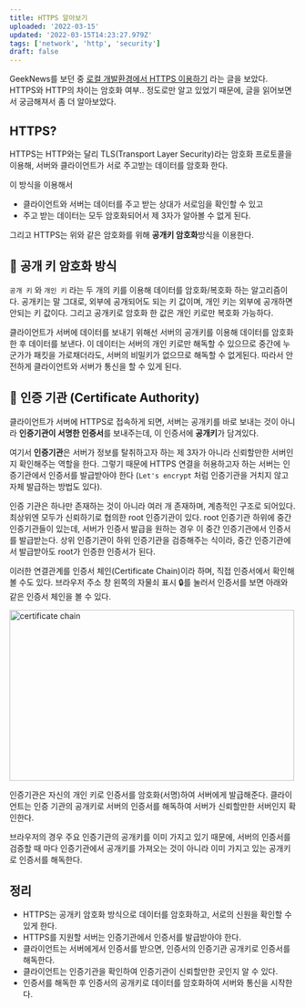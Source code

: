```yaml
---
title: HTTPS 알아보기
uploaded: '2022-03-15'
updated: '2022-03-15T14:23:27.979Z'
tags: ['network', 'http', 'security']
draft: false
---
```


GeekNews를 보던 중 [로컬 개발환경에서 HTTPS 이용하기](https://news.hada.io/topic?id=6144) 라는 글을 보았다. HTTPS와 HTTP의 차이는 암호화 여부.. 정도로만 알고 있었기 때문에, 글을 읽어보면서 궁금해져서 좀 더 알아보았다.

## HTTPS?

HTTPS는 HTTP와는 달리 TLS(Transport Layer Security)라는 암호화 프로토콜을 이용해, 서버와 클라이언트가 서로 주고받는 데이터를 암호화 한다.

이 방식을 이용해서

- 클라이언트와 서버는 데이터를 주고 받는 상대가 서로임을 확인할 수 있고
- 주고 받는 데이터는 모두 암호화되어서 제 3자가 알아볼 수 없게 된다.

그리고 HTTPS는 위와 같은 암호화를 위해 **공개키 암호화**방식을 이용한다.

## 🔐 공개 키 암호화 방식

`공개 키` 와 `개인 키` 라는 두 개의 키를 이용해 데이터를 암호화/복호화 하는 알고리즘이다.
공개키는 말 그대로, 외부에 공개되어도 되는 키 값이며, 개인 키는 외부에 공개하면 안되는 키 값이다. 그리고 공개키로 암호화 한 값은 개인 키로만 복호화 가능하다.

클라이언트가 서버에 데이터를 보내기 위해선 서버의 공개키를 이용해 데이터를 암호화한 후 데이터를 보낸다. 이 데이터는 서버의 개인 키로만 해독할 수 있으므로 중간에 누군가가 패킷을 가로채더라도, 서버의 비밀키가 없으므로 해독할 수 없게된다. 따라서 안전하게 클라이언트와 서버가 통신을 할 수 있게 된다.

## 📝 인증 기관 (Certificate Authority)

클라이언트가 서버에 HTTPS로 접속하게 되면, 서버는 공개키를 바로 보내는 것이 아니라 **인증기관이 서명한 인증서**를 보내주는데, 이 인증서에 **공개키**가 담겨있다.

여기서 **인증기관**은 서버가 정보를 탈취하고자 하는 제 3자가 아니라 신뢰할만한 서버인지 확인해주는 역할을 한다. 그렇기 때문에 HTTPS 연결을 허용하고자 하는 서버는 인증기관에서 인증서를 발급받아야 한다 (`Let's encrypt` 처럼 인증기관을 거치지 않고 자체 발급하는 방법도 있다).

인증 기관은 하나만 존재하는 것이 아니라 여러 개 존재하며, 계층적인 구조로 되어있다. 최상위엔 모두가 신뢰하기로 협의한 root 인증기관이 있다. root 인증기관 하위에 중간 인증기관들이 있는데, 서버가 인증서 발급을 원하는 경우 이 중간 인증기관에서 인증서를 발급받는다. 상위 인증기관이 하위 인증기관을 검증해주는 식이라, 중간 인증기관에서 발급받아도 root가 인증한 인증서가 된다.

이러한 연결관계를 인증서 체인(Certificate Chain)이라 하며, 직접 인증서에서 확인해 볼 수도 있다. 브라우저 주소 창 왼쪽의 자물쇠 표시 🔒를 눌러서 인증서를 보면 아래와 같은 인증서 체인을 볼 수 있다.

<Image src="/certificate-chain.png" alt="certificate chain" width="500px " height="300px" />

인증기관은 자신의 개인 키로 인증서를 암호화(서명)하여 서버에게 발급해준다. 클라이언트는 인증 기관의 공개키로 서버의 인증서를 해독하여 서버가 신뢰할만한 서버인지 확인한다.

브라우저의 경우 주요 인증기관의 공개키를 이미 가지고 있기 때문에, 서버의 인증서를 검증할 때 마다 인증기관에서 공개키를 가져오는 것이 아니라 이미 가지고 있는 공개키로 인증서를 해독한다.

## 정리

- HTTPS는 공개키 암호화 방식으로 데이터를 암호화하고, 서로의 신원을 확인할 수 있게 한다.
- HTTPS를 지원할 서버는 인증기관에서 인증서를 발급받아야 한다.
- 클라이언트는 서버에게서 인증서를 받으면, 인증서의 인증기관 공개키로 인증서를 해독한다.
- 클라이언트는 인증기관을 확인하여 인증기관이 신뢰할만한 곳인지 알 수 있다.
- 인증서를 해독한 후 인증서의 공개키로 데이터를 암호화하여 서버와 통신을 시작한다.
